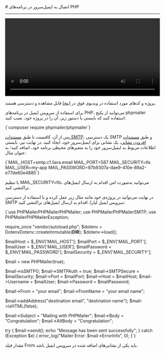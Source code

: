 

<Layout>
<Head>
<title>مستندات اتصال به ایمیل سرور در PHP - لیارا</title>
</Head>
# اتصال به ایمیل‌سرور در برنامه‌های PHP
<hr className="mb-2" />

<video
  src="https://files.liara.ir/liara/php/php-email-server.mp4"
  controls="controls"
  className="block w-full"
  width="100%"
/>

<div className="h-2" />
<Alert variant="success">
<p>
پروژه و کدهای مورد استفاده در ویدیوی فوق در <a href="https://github.com/liara-cloud/php-getting-started/tree/email-server" className="text-[#2196f3] ">اینجا</a> قابل مشاهده و دسترسی هستند.
</p>
</Alert>

برای استفاده از سرویس ایمیل در برنامه‌های PHP، می‌توانید از 
پکیج phpmailer استفاده کنید که بایستی با دستور زیر، آن را در پروژه خود، نصب کنید:

<div className="h-2" />
<div dir='ltr'>
    <Highlight className="bash">
        {`composer require phpmailer/phpmailer`}
    </Highlight>
</div>
<div className="h-2" />

پس از آن، کافیست تا طبق <a href="../add-smtp-user" className="text-[#2196f3] ">مستندات SMTP</a>، یک دسترسی SMTP و طبق <a href="../add-account" className="text-[#2196f3] ">مستندات افزودن نشانی</a>، یک نشانی برای ایمیل‌سرور خود، ایجاد کنید.
در نهایت نیز، بایستی 
اطلاعات مربوط به ایمیل‌سرور خود را 
به متغیرهای محیطی برنامه خود، اضافه کنید؛ به عنوان مثال:

<div className="h-2" />
<div dir='ltr'>
    <Highlight className="bash">
        {`MAIL_HOST=smtp.c1.liara.email
MAIL_PORT=587
MAIL_SECURITY=tls
MAIL_USER=my-app
MAIL_PASSWORD=87b9307a-dae9-410e-89a2-e77de60e4885`}
    </Highlight>
</div>
<div className="h-2" />

<Alert variant='info'>
<p>
با تنظیم <Important>MAIL_SECURITY=tls</Important>، می‌توانید به‌صورت امن اقدام به ارسال ایمیل‌های تراکنشی کنید.
</p>
</Alert>

در نهایت می‌توانید در پروژه‌ی خود مانند مثال زیر عمل کرده و با استفاده از دسترسی SMTP سرویس ایمیل لیارا، 
اقدام به ارسال ایمیل‌های تراکنشی کنید: 

<div className="h-2" />
<div dir='ltr'>
    <Highlight className="php">
        {`<?php

use PHPMailerPHPMailerPHPMailer;
use PHPMailerPHPMailerSMTP;
use PHPMailerPHPMailerException;

require_once "vendor/autoload.php";
$dotenv = DotenvDotenv::createImmutable(__DIR__);
$dotenv->load();

$mailHost = $_ENV['MAIL_HOST'];
$mailPort = $_ENV['MAIL_PORT'];
$mailUser = $_ENV['MAIL_USER'];
$mailPassword = $_ENV['MAIL_PASSWORD'];
$mailSecurity = $_ENV['MAIL_SECURITY'];

$mail = new PHPMailer(true);

$mail->isSMTP();
$mail->SMTPAuth   = true;
$mail->SMTPSecure = $mailSecurity;
$mail->Port       = $mailPort;
$mail->Host       = $mailHost;
$mail->Username   = $mailUser;
$mail->Password   = $mailPassword;


$mail->From     = "your email";
$mail->FromName = "your email name";

$mail->addAddress("destination email", "destination name");
$mail->isHTML(false);

$mail->Subject = "Mailing with PHPMailer";
$mail->Body = "Congratulation";
$mail->AltBody = "Congratulation";

try {
    $mail->send();
    echo "Message has been sent successfully";
} catch (Exception $e) {
    error_log("Mailer Error: $mail->ErrorInfo", 0);
}`}
    </Highlight>
</div>
<div className="h-2" />

<Alert variant='info'>
<p>
مقدار فیلد <Important>From</Important> باید یکی از نشانی‌های اضافه شده در سرویس ایمیل باشد.
</p>
</Alert>


</Layout>